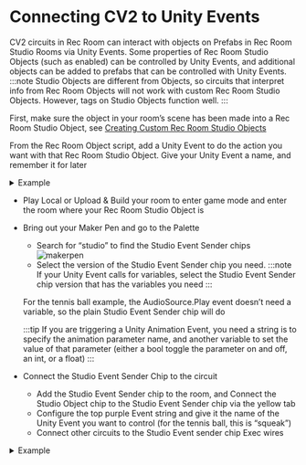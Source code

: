 

# Connecting CV2 to Unity Events
CV2 circuits in Rec Room can interact with objects on Prefabs in Rec Room Studio Rooms via Unity Events. Some properties of Rec Room Studio Objects (such as enabled) can be controlled by Unity Events, and additional objects can be added to prefabs that can be controlled with Unity Events.
:::note
Studio Objects are different from Objects, so circuits that interpret info from Rec Room Objects will not work with custom Rec Room Studio Objects. However, tags on Studio Objects function well.
:::

First, make sure the object in your room’s scene has been made into a Rec Room Studio Object, see [Creating Custom Rec Room Studio Objects](../BuildinginRRS/custom.md)

From the Rec Room Object script, add a Unity Event to do the action you want with that Rec Room Studio Object. Give your Unity Event a name, and remember it for later

<details>

<summary>Example</summary>

In this example, I want to make a prefab I made of a tennis ball squeak when picked up or it hits the ground. In the Rec Room Object script on the tennis ball prefab, I have added an AudioSource.Play Unity Event and specified the Audio Source on the tennis ball as the target of the Event. I named the event “squeak”
<img src="/img/example.png" alt="drawing"/>
</details>

- Play Local or Upload & Build your room to enter game mode and enter the room where your Rec Room Studio Object is

- Bring out your Maker Pen and go to the Palette
  - Search for “studio” to find the Studio Event Sender chips
  ![makerpen](/img/makerpen.png)
  - Select the version of the Studio Event Sender chip you need.
  :::note
  If your Unity Event calls for variables, select the Studio Event Sender chip version that has the variables you need
  :::

  For the tennis ball example, the AudioSource.Play event doesn’t need a variable, so the plain Studio Event Sender chip will do

  :::tip
  If you are triggering a Unity Animation Event, you need a string is to specify the animation parameter name, and another variable to set the value of that parameter (either a bool toggle the parameter on and off, an int, or a float)
  :::

- Connect the Studio Event Sender Chip to the circuit
  - Add the Studio Event Sender chip to the room, and Connect the Studio Object chip to the Studio Event Sender chip via the yellow tab
  - Configure the top purple Event string and give it the name of the Unity Event you want to control (for the tennis ball, this is “squeak”)
  - Connect other circuits to the Studio Event sender chip Exec wires


<details>

<summary>Example</summary>

To make the tennis ball make a noise when picked up or hits something, I anchored a Trigger Volume to the Tennis Ball Studio Object using a rotator.

Then the Exec wires for Player Entered and Object Entered are connected to the Studio Event Sender configured to trigger the “squeak” Unity Event

<img src="/img/example2.png" alt="drawing"/>
</details>